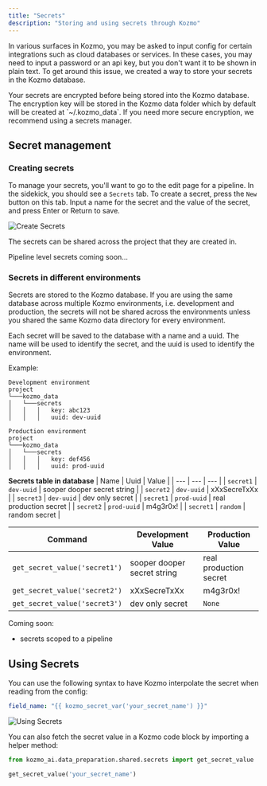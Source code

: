 ```yaml
---
title: "Secrets"
description: "Storing and using secrets through Kozmo"
---
```


In various surfaces in Kozmo, you may be asked to input config for certain integrations
such as cloud databases or services. In these cases, you may need to input a password
or an api key, but you don't want it to be shown in plain text. To get around this issue,
we created a way to store your secrets in the Kozmo database.

<Warning>
  Your secrets are encrypted before being stored into the Kozmo database. The encryption key
  will be stored in the Kozmo data folder which by default will be created at `~/.kozmo_data`. If
  you need more secure encryption, we recommend using a secrets manager.
</Warning>

## Secret management

### Creating secrets

To manage your secrets, you'll want to go to the edit page for a pipeline. In the sidekick,
you should see a `Secrets` tab. To create a secret, press the `New` button on this tab.
Input a name for the secret and the value of the secret, and press Enter or Return to save.

![Create Secrets](https://github.com/kozmoai/assets/blob/main/create-secrets.png?raw=True)

The secrets can be shared across the project that they are created in.

Pipeline level secrets coming soon...

### Secrets in different environments

Secrets are stored to the Kozmo database. If you are using the same database across multiple
Kozmo environments, i.e. development and production, the secrets will not be shared across the environments
unless you shared the same Kozmo data directory for every environment.

Each secret will be saved to the database with a name and a uuid. The name will be used to identify
the secret, and the uuid is used to identify the environment.

Example:

```
Development environment
project
└───kozmo_data
│   └───secrets
│   │   │   key: abc123
│   │   │   uuid: dev-uuid

Production environment
project
└───kozmo_data
│   └───secrets
│   │   │   key: def456
│   │   │   uuid: prod-uuid
```

<b>Secrets table in database</b>
| Name | Uuid | Value |
| --- | --- | --- |
| `secret1` | `dev-uuid` | sooper dooper secret string |
| `secret2` | `dev-uuid` | xXxSecreTxXx |
| `secret3` | `dev-uuid` | dev only secret |
| `secret1` | `prod-uuid` | real production secret |
| `secret2` | `prod-uuid` | m4g3r0x! |
| `secret1` | `random` | random secret |


| Command | Development Value | Production Value |
| --- | --- | --- |
| `get_secret_value('secret1')` | sooper dooper secret string | real production secret |
| `get_secret_value('secret2')` | xXxSecreTxXx | m4g3r0x! |
| `get_secret_value('secret3')` | dev only secret | `None` |

Coming soon:
* secrets scoped to a pipeline

## Using Secrets

You can use the following syntax to have Kozmo interpolate the secret when reading from the config:

```yaml
field_name: "{{ kozmo_secret_var('your_secret_name') }}"
```

![Using Secrets](https://github.com/kozmoai/assets/blob/main/using-secrets.png?raw=True)

You can also fetch the secret value in a Kozmo code block by importing a helper method:

```python
from kozmo_ai.data_preparation.shared.secrets import get_secret_value

get_secret_value('your_secret_name')
```

